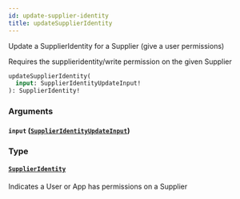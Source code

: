 ```yaml
---
id: update-supplier-identity
title: updateSupplierIdentity
---
```



Update a SupplierIdentity for a Supplier (give a user permissions)

Requires the supplieridentity/write permission on the given Supplier


```graphql
updateSupplierIdentity(
  input: SupplierIdentityUpdateInput!
): SupplierIdentity!

```


### Arguments

#### `input` ([`SupplierIdentityUpdateInput`](/developers/supplier-apis/supply-api/graphql/reference/inputs/supplier-identity-update-input))




### Type

#### [`SupplierIdentity`](/developers/supplier-apis/supply-api/graphql/reference/objects/supplier-identity) 

Indicates a User or App has permissions on a Supplier




